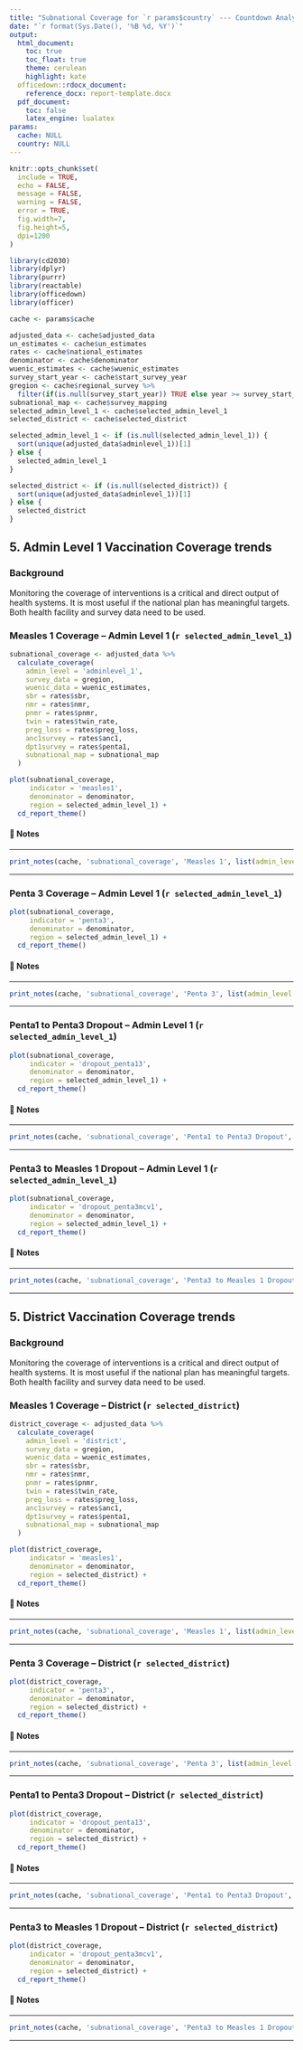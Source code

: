 ```yaml
---
title: "Subnational Coverage for `r params$country` --- Countdown Analysis"
date: "`r format(Sys.Date(), '%B %d, %Y')`"
output: 
  html_document:
    toc: true
    toc_float: true
    theme: cerulean
    highlight: kate
  officedown::rdocx_document:
    reference_docx: report-template.docx
  pdf_document:
    toc: false
    latex_engine: lualatex
params:
  cache: NULL
  country: NULL
---
```


```r
knitr::opts_chunk$set(
  include = TRUE,
  echo = FALSE,
  message = FALSE,
  warning = FALSE,
  error = TRUE,
  fig.width=7, 
  fig.height=5, 
  dpi=1200
)

library(cd2030)
library(dplyr)
library(purrr)
library(reactable)
library(officedown)
library(officer)

cache <- params$cache

adjusted_data <- cache$adjusted_data
un_estimates <- cache$un_estimates
rates <- cache$national_estimates
denominator <- cache$denominator
wuenic_estimates <- cache$wuenic_estimates
survey_start_year <- cache$start_survey_year
gregion <- cache$regional_survey %>% 
  filter(if(is.null(survey_start_year)) TRUE else year >= survey_start_year)
subnational_map <- cache$survey_mapping
selected_admin_level_1 <- cache$selected_admin_level_1
selected_district <- cache$selected_district

selected_admin_level_1 <- if (is.null(selected_admin_level_1)) {
  sort(unique(adjusted_data$adminlevel_1))[1]
} else {
  selected_admin_level_1
}

selected_district <- if (is.null(selected_district)) {
  sort(unique(adjusted_data$adminlevel_1))[1]
} else {
  selected_district
}
```

## 5. Admin Level 1 Vaccination Coverage trends {-}

### Background

Monitoring the coverage of interventions is a critical and direct output of health 
systems. It is most useful if the national plan has meaningful targets. Both health 
facility and survey data need to be used.

### Measles 1 Coverage -- Admin Level 1 (`r selected_admin_level_1`)

```r
subnational_coverage <- adjusted_data %>%
  calculate_coverage(
    admin_level = 'adminlevel_1',
    survey_data = gregion,
    wuenic_data = wuenic_estimates,
    sbr = rates$sbr,
    nmr = rates$nmr,
    pnmr = rates$pnmr,
    twin = rates$twin_rate,
    preg_loss = rates$preg_loss,
    anc1survey = rates$anc1,
    dpt1survey = rates$penta1,
    subnational_map = subnational_map
  )

plot(subnational_coverage, 
     indicator = 'measles1', 
     denominator = denominator, 
     region = selected_admin_level_1) +
  cd_report_theme()
```

#### 📝 Notes 

::: {custom-style="Style1"}

---

```r
print_notes(cache, 'subnational_coverage', 'Measles 1', list(admin_level = 'adminlevel_1'))
```

---

:::

### Penta 3 Coverage -- Admin Level 1 (`r selected_admin_level_1`)

```r
plot(subnational_coverage, 
     indicator = 'penta3', 
     denominator = denominator, 
     region = selected_admin_level_1) +
  cd_report_theme()
```

#### 📝 Notes 

::: {custom-style="Style1"}

---

```r
print_notes(cache, 'subnational_coverage', 'Penta 3', list(admin_level = 'adminlevel_1'))
```

---

:::

### Penta1 to Penta3 Dropout -- Admin Level 1 (`r selected_admin_level_1`)

```r
plot(subnational_coverage, 
     indicator = 'dropout_penta13', 
     denominator = denominator, 
     region = selected_admin_level_1) +
  cd_report_theme()
```

#### 📝 Notes 

::: {custom-style="Style1"}

---

```r
print_notes(cache, 'subnational_coverage', 'Penta1 to Penta3 Dropout', list(admin_level = 'adminlevel_1'))
```

---

:::

### Penta3 to Measles 1 Dropout -- Admin Level 1 (`r selected_admin_level_1`)

```r
plot(subnational_coverage, 
     indicator = 'dropout_penta3mcv1', 
     denominator = denominator, 
     region = selected_admin_level_1) +
  cd_report_theme()
```

#### 📝 Notes 

::: {custom-style="Style1"}

---

```r
print_notes(cache, 'subnational_coverage', 'Penta3 to Measles 1 Dropout', list(admin_level = 'adminlevel_1'))
```

---

:::


## 5. District Vaccination Coverage trends {-}

### Background

Monitoring the coverage of interventions is a critical and direct output of health 
systems. It is most useful if the national plan has meaningful targets. Both health 
facility and survey data need to be used.

### Measles 1 Coverage -- District (`r selected_district`)

```r
district_coverage <- adjusted_data %>%
  calculate_coverage(
    admin_level = 'district',
    survey_data = gregion,
    wuenic_data = wuenic_estimates,
    sbr = rates$sbr,
    nmr = rates$nmr,
    pnmr = rates$pnmr,
    twin = rates$twin_rate,
    preg_loss = rates$preg_loss,
    anc1survey = rates$anc1,
    dpt1survey = rates$penta1,
    subnational_map = subnational_map
  )

plot(district_coverage, 
     indicator = 'measles1', 
     denominator = denominator, 
     region = selected_district) +
  cd_report_theme()
```

#### 📝 Notes 

::: {custom-style="Style1"}

---

```r
print_notes(cache, 'subnational_coverage', 'Measles 1', list(admin_level = 'district'))
```

---

:::

### Penta 3 Coverage -- District (`r selected_district`)

```r
plot(district_coverage, 
     indicator = 'penta3', 
     denominator = denominator, 
     region = selected_district) +
  cd_report_theme()
```

#### 📝 Notes 

::: {custom-style="Style1"}

---

```r
print_notes(cache, 'subnational_coverage', 'Penta 3', list(admin_level = 'district'))
```

---

:::

### Penta1 to Penta3 Dropout -- District (`r selected_district`)

```r
plot(district_coverage, 
     indicator = 'dropout_penta13', 
     denominator = denominator, 
     region = selected_district) +
  cd_report_theme()
```

#### 📝 Notes 

::: {custom-style="Style1"}

---

```r
print_notes(cache, 'subnational_coverage', 'Penta1 to Penta3 Dropout', list(admin_level = 'district'))
```

---

:::

### Penta3 to Measles 1 Dropout -- District (`r selected_district`)

```r
plot(district_coverage, 
     indicator = 'dropout_penta3mcv1', 
     denominator = denominator, 
     region = selected_district) +
  cd_report_theme()
```

#### 📝 Notes 

::: {custom-style="Style1"}

---

```r
print_notes(cache, 'subnational_coverage', 'Penta3 to Measles 1 Dropout', list(admin_level = 'district'))
```

---

:::
